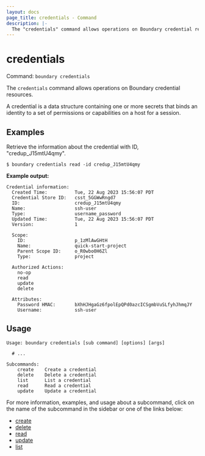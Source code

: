 ```yaml
---
layout: docs
page_title: credentials - Command
description: |-
  The "credentials" command allows operations on Boundary credential resources.
---
```


# credentials

Command: `boundary credentials`

The `credentials` command allows operations on Boundary credential resources.

A credential is a data structure containing one or more secrets that binds an
identity to a set of permissions or capabilities on a host for a session.

## Examples

Retrieve the information about the credential with ID, "credup_J15mtU4qmy".

```shell-session
$ boundary credentials read -id credup_J15mtU4qmy
```

**Example output:**

<CodeBlockConfig hideClipboard>

```plaintext
Credential information:
  Created Time:          Tue, 22 Aug 2023 15:56:07 PDT
  Credential Store ID:   csst_5GGWwRngd7
  ID:                    credup_J15mtU4qmy
  Name:                  ssh-user
  Type:                  username_password
  Updated Time:          Tue, 22 Aug 2023 15:56:07 PDT
  Version:               1

  Scope:
    ID:                  p_1zMlAwGHtH
    Name:                quick-start-project
    Parent Scope ID:     o_R0wbo0H6Zl
    Type:                project

  Authorized Actions:
    no-op
    read
    update
    delete

  Attributes:
    Password HMAC:       bXhHJHgaGz6fpolEpQPd0azcICSgmbVuSLfyhJhmqJY
    Username:            ssh-user
```

</CodeBlockConfig>

## Usage

<CodeBlockConfig hideClipboard>

```shell-session
Usage: boundary credentials [sub command] [options] [args]

  # ...

Subcommands:
    create    Create a credential
    delete    Delete a credential
    list      List a credential
    read      Read a credential
    update    Update a credential
```

</CodeBlockConfig>

For more information, examples, and usage about a subcommand, click on the name
of the subcommand in the sidebar or one of the links below:

- [create](/boundary/docs/api-clients/commands/credentials/create)
- [delete](/boundary/docs/api-clients/commands/credentials/delete)
- [read](/boundary/docs/api-clients/commands/credentials/read)
- [update](/boundary/docs/api-clients/commands/credentials/update)
- [list](/boundary/docs/api-clients/commands/credentials/list)

